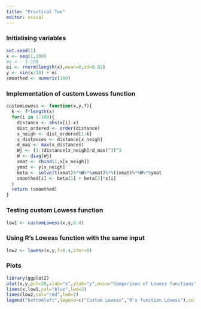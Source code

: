 ```yaml
---
title: "Practical Two"
editor: visual
---
```


### Initialising variables 

```r
set.seed(1)
x <- seq(1,100)
#x < - 1:100
ei <- rnorm(length(x),mean=0,sd=0.02)
y <- sin(x/10) + ei 
smoothed <- numeric(100)
```

### Implementation of custom Lowess function

```r
customLowess <- function(x,y,f){
  k <- f*length(x)
  for(i in 1:100){
    distance <- abs(x[i]-x)
    dist_ordered <- order(distance)
    x_neigh <- dist_ordered[1:k]
    x_distances <- distance[x_neigh]
    d_max <- max(x_distances)
    Wj <- (1-(distance[x_neigh]/d_max)^3)^3
    W <- diag(Wj)
    xmat <- cbind(1,x[x_neigh])
    ymat <- y[x_neigh]
    beta <- solve(t(xmat)%*%W%*%xmat)%*%t(xmat)%*%W%*%ymat
    smoothed[i] <- beta[1] + beta[2]*x[i]
  }
  return (smoothed)
}
```

### Testing custom Lowess function

```r
low1 <- customLowess(x,y,0.4)
```

### Using R's Lowess function with the same input 

```r
low2 <- lowess(x,y,f=0.4,iter=0)
```

### Plots

```r
library(ggplot2)
plot(x,y,pch=20,xlab="x",ylab="y",main="Comparison of Lowess functions")
lines(x,low1,col="blue",lwd=3)
lines(low2,col="red",lwd=2)
legend("bottomleft",legend=c("Custom Lowess","R's function Lowess"),col=c("blue","red"),lwd=2)

```
